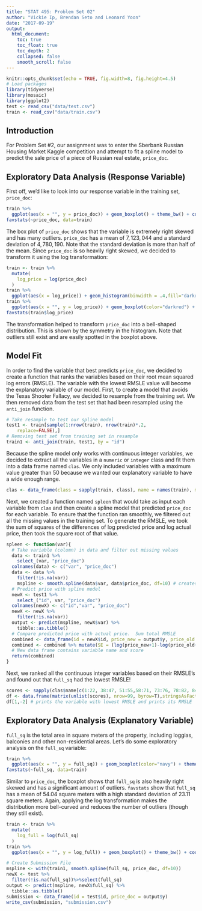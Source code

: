 ```yaml
---
title: "STAT 495: Problem Set 02"
author: "Vickie Ip, Brendan Seto and Leonard Yoon"
date: "2017-09-19"
output:
  html_document:
    toc: true
    toc_float: true
    toc_depth: 2
    collapsed: false
    smooth_scroll: false
---
```

```r
knitr::opts_chunk$set(echo = TRUE, fig.width=8, fig.height=4.5)
# Load packages
library(tidyverse)
library(mosaic)
library(ggplot2)
test <- read_csv("data/test.csv")
train <- read_csv("data/train.csv")
```

## Introduction
For Problem Set #2, our assignment was to enter the Sberbank Russian Housing Market Kaggle competition and attempt to fit a spline model to predict the sale price of a piece of Russian real estate, `price_doc`. 

## Exploratory Data Analysis (Response Variable)
First off, we'd like to look into our response variable in the training set, `price_doc`:
```r
train %>% 
  ggplot(aes(x = "", y = price_doc)) + geom_boxplot() + theme_bw() + coord_flip() + labs(title = "Sale Price in Training Data", x = "", y = "Sale Price ($)")
favstats(~price_doc, data=train)
```
The box plot of `price_doc` shows that the variable is extremely right skewed and has many outliers. `price_doc` has a mean of $7,123,044$ and a standard deviation of $4,780,190$. Note that the standard deviation is more than half of the mean.
Since `price_doc` is so heavily right skewed, we decided to transform it using the log transformation:
```r
train <- train %>%
  mutate(
    log_price = log(price_doc)
  )
train %>% 
  ggplot(aes(x = log_price)) + geom_histogram(binwidth = .4,fill="darkred") + theme_bw() + labs(title = "Log Sale Price in Training Data", x =  "Log Sale Price (Log $)")
train %>% 
  ggplot(aes(x = "", y = log_price)) + geom_boxplot(color="darkred") + theme_bw() + coord_flip() + labs(title = "Log Sale Price in Training Data", x = "", y = "Log Sale Price (Log $)")
favstats(train$log_price)
```
The transformation helped to transform `price_doc` into a bell-shaped distribution. This is shown by the symmetry in the histogram. Note that outliers still exist and are easily spotted in the boxplot above.

## Model Fit
In order to find the variable that best predicts `price_doc`, we decided to create a function that ranks the variables based on their root mean squared log errors (RMSLE). The variable with the lowest RMSLE value will become the explanatory variable of our model.
First, to create a model that avoids the Texas Shooter Fallacy, we decided to resample from the training set. We then removed data from the test set that had been resampled using the `anti_join` function.
```r
# Take resample to test our spline model
test1 <- train[sample(1:nrow(train), nrow(train)*.2,
    replace=FALSE),]
# Removing test set from training set in resample
train1 <- anti_join(train, test1, by = "id")
```
Because the spline model only works with continuous integer variables, we decided to extract all the variables in a `numeric` or `integer` class and fit them into a data frame named `clas`. We only included variables with a maximum value greater than 50 because we wanted our explanatory variable to have a wide enough range.
```r
clas <- data_frame(class = sapply(train, class), name = names(train), min = sapply(train, min, na.rm=TRUE), max = as.numeric(sapply(train, max, na.rm=TRUE))) %>% filter(class == "integer", name!="id", max>50)
```
Next, we created a function named `spleen` that would take as input each variable from `clas` and then create a spline model that predicted `price_doc` for each variable. To ensure that the function ran smoothly, we filtered out all the missing values in the training set.
To generate the RMSLE, we took the sum of squares of the differences of log predicted price and log actual price, then took the square root of that value.
```r
spleen <- function(var){
  # Take variable (column) in data and filter out missing values
  data <- train1 %>%
    select_(var, "price_doc")
  colnames(data) <- c("var", "price_doc")
  data <- data %>% 
    filter(!is.na(var))
    mspline <- smooth.spline(data$var, data$price_doc, df=10) # creates spline model
  # Predict price with spline model
  newX <- test1 %>%
    select_("id", var, "price_doc")
  colnames(newX) <- c("id","var", "price_doc")
  newX <- newX %>%
    filter(!is.na(var))
  output <- predict(mspline, newX$var) %>% 
    tibble::as.tibble()
  # Compare predicted price with actual price.  Sum total RMSLE
  combined <- data_frame(id = newX$id, price_new = output$y, price_old = newX$price_doc)
  combined <- combined %>% mutate(SE = (log(price_new+1)-log(price_old+1))^2) %>% summarise(RMSE = sqrt(mean(SE)), n = n(), variable = var) # root mean squared log error 
  # New data frame contains variable name and score
  return(combined)
}
```
Next, we ranked all the continuous integer variables based on their RMSLE's and found out that `full_sq` had the lowest RMSLE!
```r
scores <- sapply(clas$name[c(1:22, 38:47, 51:55,58:71, 73:76, 78:82, 84:122)], spleen)
df <- data.frame(matrix(unlist(scores), nrow=99, byrow=T),stringsAsFactors=FALSE) %>% arrange(X1)
df[1,-2] # prints the variable with lowest RMSLE and prints its RMSLE
```

## Exploratory Data Analysis (Explanatory Variable)
`full_sq` is the total area in square meters of the property, including loggias, balconies and other non-residential areas. Let's do some exploratory analysis on the `full_sq` variable:
```r
train %>% 
  ggplot(aes(x = "", y = full_sq)) + geom_boxplot(color="navy") + theme_bw() + coord_flip() + labs(title = "Property's Total Area from Training Data", x = "", y = "Total Area (square meters)")
favstats(~full_sq, data=train)
```
Similar to `price_doc`, the boxplot shows that `full_sq` is also heavily right skewed and has a significant amount of outliers.  `favstats` show that `full_sq` has a mean of $54.04$ square meters with a high standard deviation of $23.11$ square meters. Again, applying the log transformation makes the distribution more bell-curved and reduces the number of outliers (though they still exist).
```r
train <- train %>%
  mutate(
    log_full = log(full_sq)
  )
train %>% 
  ggplot(aes(x = "", y = log_full)) + geom_boxplot() + theme_bw() + coord_flip() + labs(title = "Property's Total Log Area from Training Data", x = "", y = "Log Total Area (log square meters)")
```

```r
# Create Submission File
mspline <- with(train1, smooth.spline(full_sq, price_doc, df=10))
newX <- test %>%
  filter(!is.na(full_sq))%>%select(full_sq)
output <- predict(mspline, newX$full_sq) %>% 
  tibble::as.tibble()
submission <- data_frame(id = test$id, price_doc = output$y)
write_csv(submission, "submission.csv")
```
